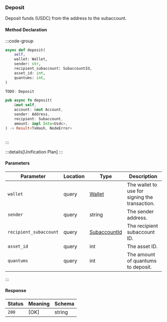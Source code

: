 ### Deposit

Deposit funds (USDC) from the address to the subaccount.

#### Method Declaration

:::code-group

```python [Python]
async def deposit(
    self,
    wallet: Wallet,
    sender: str,
    recipient_subaccount: SubaccountId,
    asset_id: int,
    quantums: int,
)
```

```typescript [TypeScript]
TODO: Deposit
```

```rust [Rust]
pub async fn deposit(
    &mut self,
    account: &mut Account,
    sender: Address,
    recipient: Subaccount,
    amount: impl Into<Usdc>,
) -> Result<TxHash, NodeError>
```

```url [API]
```

:::

:::details[Unification Plan]
:::

#### Parameters

| Parameter                 | Location  | Type              | Description                                       |
| ------------------------- | --------- | ----------------- | ------------------------------------------------- |
| `wallet`                  | query     | [Wallet]          | The wallet to use for signing the transaction.    |
| `sender`                  | query     | string            | The sender address.                               |
| `recipient_subaccount`    | query     | [SubaccountId]    | The recipient subaccount ID.                      |
| `asset_id`                | query     | int               | The asset ID.                                     |
| `quantums`                | query     | int               | The amount of quantums to deposit.                |

:::

#### Response

| Status | Meaning     | Schema |
| ------ | ----------- | ------ |
| `200`  | [OK]        | string |

[Wallet]: /types/wallet
[SubaccountId]: /types/Subaccount_id